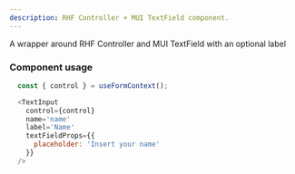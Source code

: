 ```yaml
---
description: RHF Controller + MUI TextField component.
---
```


A wrapper around RHF Controller and MUI TextField with an optional label

### Component usage
```js
  const { control } = useFormContext();

  <TextInput
    control={control}
    name='name'
    label='Name'
    textFieldProps={{
      placeholder: 'Insert your name'
    }}
  />
```

